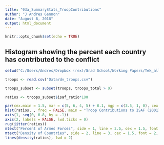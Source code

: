 ```yaml
---
title: "03a_SummaryStats_TroopContributions"
author: "J Andres Gannon"
date: "August 8, 2018"
output: html_document
---
```


```r
knitr::opts_chunk$set(echo = TRUE)
```

## Histogram showing the percent each country has contributed to the conflict
```r
setwd("C:/Users/Andres/Dropbox (rex)/Grad School/Working Papers/Tek_alliances")

troops <- read.csv("Data/dv_troops.csv")

troops_subset <- subset(troops, troops_total > 0)

ratios <- troops_subset$isaf_ratio*100

par(cex.main = 1.5, mar = c(5, 6, 4, 5) + 0.1, mgp = c(3.5, 1, 0), cex.lab = 1.5 , font.lab = 2, cex.axis = 1.3, bty = "n", las = 1)
hist(ratios, , freq = FALSE, main = "Troop Contributions to ISAF (2001)", xlab = "", ylab = " ", xlim = c(0, .8), axes = FALSE, col = "grey")
axis(1, seq(0, 0.8, by = .1))
axis(2, labels = FALSE, lwd.ticks = 0)
rug(jitter(ratios))
mtext("Percent of Armed Forces", side = 1, line = 2.5, cex = 1.5, font = 2)
mtext("Density of Countries", side = 2, line = 3, cex = 1.5, font = 2, las = 0)
lines(density(ratios), lwd = 2)
```
